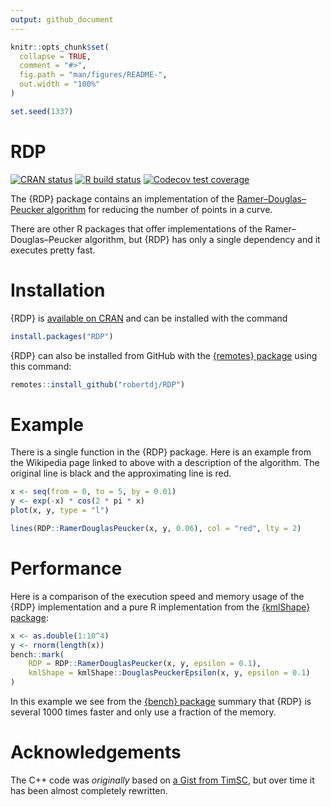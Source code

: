 ```yaml
---
output: github_document
---
```


<!-- README.md is generated from README.Rmd. Please edit that file -->

```r
knitr::opts_chunk$set(
  collapse = TRUE,
  comment = "#>",
  fig.path = "man/figures/README-",
  out.width = "100%"
)

set.seed(1337)
```

RDP
===

<!-- badges: start -->
[![CRAN status](https://www.r-pkg.org/badges/version/RDP)](https://CRAN.R-project.org/package=RDP)
[![R build status](https://github.com/robertdj/RDP/workflows/R-CMD-check/badge.svg)](https://github.com/robertdj/RDP/actions)
[![Codecov test coverage](https://codecov.io/gh/robertdj/RDP/branch/main/graph/badge.svg)](https://codecov.io/gh/robertdj/RDP)
<!-- badges: end -->

The {RDP} package contains an implementation of the [Ramer–Douglas–Peucker algorithm
](https://en.wikipedia.org/wiki/Ramer%E2%80%93Douglas%E2%80%93Peucker_algorithm) for reducing the number of points in a curve.

There are other R packages that offer implementations of the Ramer–Douglas–Peucker algorithm, but {RDP} has only a single dependency and it executes pretty fast.


# Installation

{RDP} is [available on CRAN](https://cran.r-project.org/package=RDP) and can be installed with the command

``` r
install.packages("RDP")
```

{RDP} can also be installed from GitHub with the [{remotes} package](https://remotes.r-lib.org) using this command:

``` r
remotes::install_github("robertdj/RDP")
```


# Example

There is a single function in the {RDP} package.
Here is an example from the Wikipedia page linked to above with a description of the algorithm.
The original line is black and the approximating line is red.

```r
x <- seq(from = 0, to = 5, by = 0.01)
y <- exp(-x) * cos(2 * pi * x)
plot(x, y, type = "l")

lines(RDP::RamerDouglasPeucker(x, y, 0.06), col = "red", lty = 2)
```


# Performance

Here is a comparison of the execution speed and memory usage of the {RDP} implementation and a pure R implementation from the [{kmlShape} package](https://cran.r-project.org/package=kmlShape):

```r
x <- as.double(1:10^4)
y <- rnorm(length(x))
bench::mark(
    RDP = RDP::RamerDouglasPeucker(x, y, epsilon = 0.1),
    kmlShape = kmlShape::DouglasPeuckerEpsilon(x, y, epsilon = 0.1)
)
```

In this example we see from the [{bench} package](https://bench.r-lib.org) summary that {RDP} is several 1000 times faster and only use a fraction of the memory.


# Acknowledgements

The C++ code was *originally* based on [a Gist from TimSC](https://gist.github.com/TimSC/0813573d77734bcb6f2cd2cf6cc7aa51), but over time it has been almost completely rewritten.

